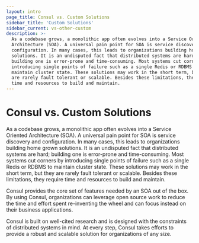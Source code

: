 ```yaml
---
layout: intro
page_title: Consul vs. Custom Solutions
sidebar_title: 'Custom Solutions'
sidebar_current: vs-other-custom
description: >-
  As a codebase grows, a monolithic app often evolves into a Service Oriented
  Architecture (SOA). A universal pain point for SOA is service discovery and
  configuration. In many cases, this leads to organizations building home grown
  solutions. It is an undisputed fact that distributed systems are hard;
  building one is error-prone and time-consuming. Most systems cut corners by
  introducing single points of failure such as a single Redis or RDBMS to
  maintain cluster state. These solutions may work in the short term, but they
  are rarely fault tolerant or scalable. Besides these limitations, they require
  time and resources to build and maintain.
---
```


# Consul vs. Custom Solutions

As a codebase grows, a monolithic app often evolves into a Service Oriented
Architecture (SOA). A universal pain point for SOA is service discovery and
configuration. In many cases, this leads to organizations building home grown
solutions. It is an undisputed fact that distributed systems are hard; building
one is error-prone and time-consuming. Most systems cut corners by introducing
single points of failure such as a single Redis or RDBMS to maintain cluster
state. These solutions may work in the short term, but they are rarely fault
tolerant or scalable. Besides these limitations, they require time and resources
to build and maintain.

Consul provides the core set of features needed by an SOA out of the box. By
using Consul, organizations can leverage open source work to reduce the time
and effort spent re-inventing the wheel and can focus instead on their business
applications.

Consul is built on well-cited research and is designed with the constraints of
distributed systems in mind. At every step, Consul takes efforts to provide a
robust and scalable solution for organizations of any size.
